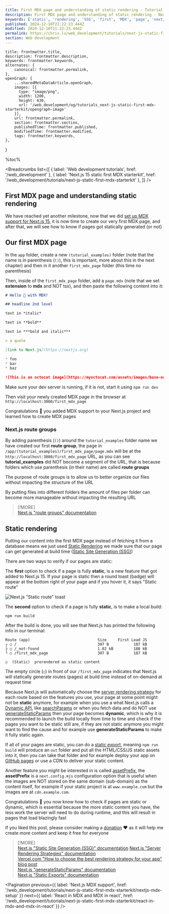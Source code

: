 ```yaml
---
title: First MDX page and understanding of static rendering - Tutorial
description: First MDX page and understanding of static rendering - Next.js 15 static first MDX starterkit | Web development tutorials | www.chris.lu
keywords: ['static', 'rendering', 'SSG', 'first', 'MDX', 'page', 'next/mdx']
published: 2024-12-10T21:22:23.444Z
modified: 2024-12-10T21:22:23.444Z
permalink: https://chris.lu/web_development/tutorials/next-js-static-first-mdx-starterkit/first-mdx-page-and-understanding-static-rendering
section: Web development
---
```



    title: frontmatter.title,
    description: frontmatter.description,
    keywords: frontmatter.keywords,
    alternates: {
        canonical: frontmatter.permalink,
    },
    openGraph: {
        ...sharedMetaDataArticle.openGraph,
        images: [{
          type: "image/png",
          width: 1200,
          height: 630,
          url: '/web_development/og/tutorials_next-js-static-first-mdx-starterkit/opengraph-image'
        }],
        url: frontmatter.permalink,
        section: frontmatter.section,
        publishedTime: frontmatter.published,
        modifiedTime: frontmatter.modified,
        tags: frontmatter.keywords,
    },
}

%toc%

<article>

<Breadcrumbs list={[
    { label: 'Web development tutorials', href: '/web_development' },
    { label: 'Next.js 15 static first MDX starterkit', href: '/web_development/tutorials/next-js-static-first-mdx-starterkit' },
]} />

# First MDX page and understanding static rendering

We have reached yet another milestone, now that we did [set up MDX support for Next.js 15](/web_development/tutorials/next-js-static-first-mdx-starterkit/nextjs-mdx-setup), it is now time to create our very first MDX page, and after that, we will see how to know if pages got statically generated (or not)

## Our first MDX page

In the `app` folder, create a new `(tutorial_examples)` folder (note that the name is in parenthesis (`()`), this is important, more about this in the next chapter) and then in it another `first_mdx_page` folder (this time no parenthesis)

Then, inside of the `first_mdx_page` folder, add a `page.mdx` (note that we set **extension** to **mdx** and NOT tsx), and then paste the following content into it:

```md title="/app/(tutorial_examples)/first_mdx_page/page.mdx"
# Hello 👋 with MDX!

## headline 2nd level

text in *italic*

text in **bold**

text in ***bold and italic***

> a quote

[link to Next.js](https://nextjs.org)

* foo
* bar
* baz

![This is an octocat image](https://myoctocat.com/assets/images/base-octocat.svg 'I\'m the title of the octocat image')

```

Make sure your dev server is running, if it is not, start it using `npm run dev`

Then visit your newly created MDX page in the browser at `http://localhost:3000/first_mdx_page`

Congratulations 🎉 you added MDX support to your Next.js project and learned how to create MDX pages

### Next.js route groups

By adding parenthesis (`()`) around the `tutorial_examples` folder name we have created our first **route group**, the page in `/app/(tutorial_examples)/first_mdx_page/page.mdx` will be at the `http://localhost:3000/first_mdx_page` URL, as you can see **tutorial_examples** did NOT become a segment of the URL, that is because folders which use parenthesis (in their name) are called **route groups**

The purpose of route groups is to allow us to better organize our files without impacting the structure of the URL

By putting files into different folders the amount of files per folder can become more manageable without impacting the resulting URL

> [!MORE]  
> [Next.js "route groups" documentation](https://nextjs.org/docs/app/building-your-application/routing/route-groups)  

## Static rendering

Putting our content into the first MDX page instead of fetching it from a database means we just used [Static Rendering](https://nextjs.org/docs/app/building-your-application/rendering/server-components#static-rendering-default) we made sure that our page can get generated at build time ([Static Site Generation (SSG)](https://nextjs.org/docs/pages/building-your-application/rendering/static-site-generation))

There are two ways to verify if our pages are static:

The **first** option to check if a page is fully **static**, is a new feature that got added to Next.js 15. If your page is static then a round toast (badge) will appear at the bottom right of your page and if you hover it, it says "Static route"

![Next.js "Static route" toast](../../../../../public/assets/images/app/web_development/tutorials/next-js-static-first-mdx-starterkit/nextjs_static_route_icon.png)

The **second** option to check if a page is fully **static**, is to make a local build:

```shell
npm run build
```

After the build is done, you will see that Next.js has printed the following info in our terminal:

```shell
Route (app)                              Size     First Load JS
┌ ○ /                                    307 B           187 kB
├ ○ /_not-found                          1.02 kB         188 kB
└ ○ /first_mdx_page                      307 B           187 kB

○  (Static)  prerendered as static content
```

The empty circle (`○`) in front of our `/first_mdx_page` indicates that Next.js will statically generate routes (pages) at build time instead of on-demand at request time

Because Next.js will automatically choose the [server rendering strategy](https://nextjs.org/docs/app/building-your-application/rendering/server-components#server-rendering-strategies) for each route based on the features you use, your page at some point might not be **static** anymore, for example when you use a what Next.js calls a [Dynamic API](https://nextjs.org/docs/app/building-your-application/rendering/server-components#dynamic-apis), like [searchParams](https://nextjs.org/docs/app/api-reference/file-conventions/page#searchparams-optional) or when you fetch data and do NOT use [generateStaticParams](https://nextjs.org/docs/app/api-reference/functions/generate-static-params) then your page becomes **dynamic**, which is why it is recommended to launch the build locally from time to time and check if the pages you want to be static still are, if they are not static anymore you might want to find the cause and for example use **generateStaticParams** to make it fully static again.

If all of your pages are static, you can do a [static export](https://nextjs.org/docs/app/building-your-application/deploying/static-exports), meaning `npm run build` will produce an `out` folder and put all the HTML/CSS/JS static assets into it, then you can take that folder and for example deploy your app on [GitHub pages](https://pages.github.com/) or use a CDN to deliver your static content.

Another feature you might be interested in is called [assetPrefix](https://nextjs.org/docs/app/api-reference/config/next-config-js/assetPrefix), the **assetPrefix** is a `next.config.mjs` configuration option that is useful when the images are NOT stored on the same domain (sub-domain) as the content itself, for example if your static project is at `www.example.com` but the images are at `cdn.example.com`.

Congratulations 🎉 you now know how to check if pages are static or dynamic, which is essential because the more static content you have, the less work the server will need to do during runtime, and this will result in pages that load blazingly fast

If you liked this post, please consider making a [donation](https://buymeacoffee.com/chriswwweb) ❤️ as it will help me create more content and keep it free for everyone

> [!MORE]  
> [Next.js "Static Site Generation (SSG)" documentation](https://nextjs.org/docs/pages/building-your-application/rendering/static-site-generation)
> [Next.js "Server Rendering Strategies" documentation](https://nextjs.org/docs/app/building-your-application/rendering/server-components#server-rendering-strategies)  
> [Vercel.com "How to choose the best rendering strategy for your app" blog post](https://vercel.com/blog/how-to-choose-the-best-rendering-strategy-for-your-app)  
> [Next.js "generateStaticParams" documentation](https://nextjs.org/docs/app/api-reference/functions/generate-static-params)  
> [Next.js "Static Exports" documentation](https://nextjs.org/docs/app/building-your-application/deploying/static-exports)  

<Pagination
    previous={{ label: 'Next.js MDX support', href: '/web_development/tutorials/next-js-static-first-mdx-starterkit/nextjs-mdx-setup' }}
    next={{ label: 'React in MDX and MDX in react', href: '/web_development/tutorials/next-js-static-first-mdx-starterkit/react-in-mdx-and-mdx-in-react' }}
/>

</article>
